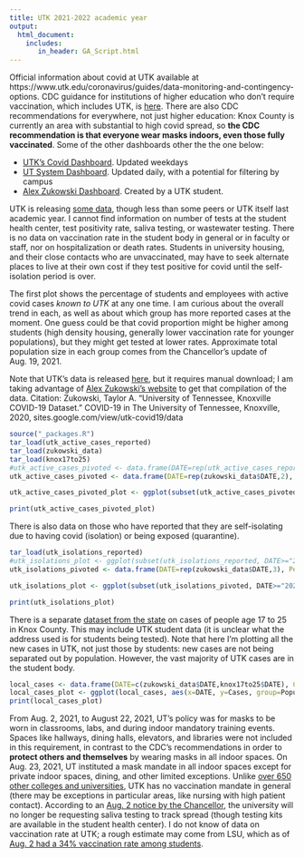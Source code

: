 ```yaml
---
title: UTK 2021-2022 academic year
output:
  html_document:
    includes:
       in_header: GA_Script.html
---
```



Official information about covid at UTK available at https://www.utk.edu/coronavirus/guides/data-monitoring-and-contingency-options. CDC guidance for institutions of higher education who don't require vaccination, which includes UTK, is [here](https://www.cdc.gov/coronavirus/2019-ncov/community/colleges-universities/considerations.html#section3). There are also CDC recommendations for everywhere, not just higher education: Knox County is currently an area with substantial to high covid spread, so **the CDC recommendation is that everyone wear masks indoors, even those fully vaccinated**. Some of the other dashboards other the the one below:

* [UTK's Covid Dashboard](https://www.utk.edu/coronavirus/guides/data-monitoring-and-contingency-options.html). Updated weekdays
* [UT System Dashboard](https://tennessee.edu/coronavirus/dashboard/). Updated daily, with a potential for filtering by campus
* [Alex Zukowski Dashboard](https://sites.google.com/view/utk-covid19). Created by a UTK student.

UTK is releasing [some data](https://www.utk.edu/coronavirus/guides/data-monitoring-and-contingency-options/), though less than some peers or UTK itself last academic year. I cannot find information on number of tests at the student health center, test positivity rate, saliva testing, or wastewater testing. There is no data on vaccination rate in the student body in general or in faculty or staff, nor on hospitalization or death rates. Students in university housing, and their close contacts who are unvaccinated, may have to seek alternate places to live at their own cost if they test positive for covid until the self-isolation period is over. 

The first plot shows the percentage of students and employees with active covid cases *known to UTK* at any one time. I am curious about the overall trend in each, as well as about which group has more reported cases at the moment. One guess could be that covid proportion might be higher among students (high density housing, generally lower vaccination rate for younger populations), but they might get tested at lower rates. Approximate total population size in each group comes from the Chancellor's update of Aug. 19, 2021.

Note that UTK's data is released [here](https://www.utk.edu/coronavirus/guides/data-monitoring-and-contingency-options/), but it requires manual download; I am taking advantage of [Alex Zukowski's website](https://sites.google.com/view/utk-covid19/data?authuser=0) to get that compilation of the data. Citation: Zukowski, Taylor A. “University of Tennessee, Knoxville COVID-19 Dataset.” COVID-19 in The University of Tennessee, Knoxville, 2020, sites.google.com/view/utk-covid19/data

```r
source("_packages.R")
tar_load(utk_active_cases_reported)
tar_load(zukowski_data)
tar_load(knox17to25)
#utk_active_cases_pivoted <- data.frame(DATE=rep(utk_active_cases_reported$DATE,2), PercentageActive=100*c(utk_active_cases_reported$ProportionFacultyStaff, utk_active_cases_reported$ProportionStudents), Population=c(rep("Employees", nrow(utk_active_cases_reported)),rep("Students", nrow(utk_active_cases_reported) )))
utk_active_cases_pivoted <- data.frame(DATE=rep(zukowski_data$DATE,2), PercentageActive=as.numeric(gsub('%', '', c(zukowski_data$CASES_ACTIVE_EMPLOYEES_PERPOP, zukowski_data$CASES_ACTIVE_STUDENTS_PERPOP))), Population=c(rep("Employees", nrow(zukowski_data)),rep("Students", nrow(zukowski_data) )))

utk_active_cases_pivoted_plot <- ggplot(subset(utk_active_cases_pivoted, DATE>="2021-08-01"), aes(x=DATE, y=PercentageActive, group=Population, colour=Population)) +  geom_line() + ylab("Percent with active covid infections reported to UTK") + xlab("Date") + ylim(0,0.1+round(max(utk_active_cases_pivoted$PercentageActive)))  + scale_colour_viridis_d(end=0.8) + theme_light() 

print(utk_active_cases_pivoted_plot)
```

There is also data on those who have reported that they are self-isolating due to having covid (isolation) or being exposed (quarantine).

```r

tar_load(utk_isolations_reported)
#utk_isolations_plot <- ggplot(subset(utk_isolations_reported, DATE>="2021-08-01"), aes(x=DATE, y=Percentage, group=Population, colour=Population)) +  geom_line() + ylab("Percent reporting self-isolation to UTK\n(quarantine or isolation)") + xlab("Date") + ylim(0,NA)  + scale_colour_viridis_d(end=0.8) + theme_light() 
utk_isolations_pivoted <- data.frame(DATE=rep(zukowski_data$DATE,3), Percentage=as.numeric(gsub('%', '', c(zukowski_data$SELF_ISOLATED_NRS_TOTAL_PERPOP, zukowski_data$SELF_ISOLATED_RS_TOTAL_PERPOP, zukowski_data$SELF_ISOLATED_E_TOTAL_PERPOP))), Population=c(rep("Students (residential)", nrow(zukowski_data)),rep("Students (non-residential)", nrow(zukowski_data)), rep("Employees", nrow(zukowski_data))))

utk_isolations_plot <- ggplot(subset(utk_isolations_pivoted, DATE>="2021-08-01"), aes(x=DATE, y=Percentage, group=Population, colour=Population)) +  geom_line() + ylab("Percent reporting self-isolation to UTK\n(quarantine or isolation)") + xlab("Date") + ylim(0,.1+round(max(utk_isolations_pivoted$Percentage)))  + scale_colour_viridis_d(end=0.8) + theme_light() 

print(utk_isolations_plot)
```

There is a separate [dataset from the state](https://www.tn.gov/health/cedep/ncov/data/downloadable-datasets.html) on cases of people age 17 to 25 in Knox County. This may include UTK student data (it is unclear what the address used is for students being tested). Note that here I'm plotting all the new cases in UTK, not just those by students: new cases are not being separated out by population. However, the vast majority of UTK cases are in the student body.

```r
local_cases <- data.frame(DATE=c(zukowski_data$DATE,knox17to25$DATE), Cases=c(zoo::rollmean(zukowski_data$CASES_NEW, k=7, align="right", na.pad=TRUE), zoo::rollmean(knox17to25$NEW_CASES, k=7, align="right", na.pad=TRUE)), Population=c(rep("UTK all", nrow(zukowski_data)), rep("Knox County age 17-25", nrow(knox17to25))))
local_cases_plot <- ggplot(local_cases, aes(x=DATE, y=Cases, group=Population, colour=Population)) +  geom_line() + ylab("Number of new cases per day (7 day average)") + xlab("Date") + ylim(0,NA)  + scale_colour_viridis_d(end=0.8) + theme_light()
print(local_cases_plot)

```

From Aug. 2, 2021, to August 22, 2021, UT's policy was for masks to be worn in classrooms, labs, and during indoor mandatory training events. Spaces like hallways, dining halls, elevators, and libraries were not included in this requirement, in contrast to the CDC's recommendations in order to **protect others and themselves** by wearing masks in all indoor spaces. On Aug. 23, 2021, UT instituted a mask mandate in all indoor spaces except for private indoor spaces, dining, and other limited exceptions. Unlike [over 650 other colleges and universities](https://www.chronicle.com/blogs/live-coronavirus-updates/heres-a-list-of-colleges-that-will-require-students-to-be-vaccinated-against-covid-19), UTK has no vaccination mandate in general (there may be exceptions in particular areas, like nursing with high patient contact). According to an [Aug. 2 notice by the Chancellor](https://chancellor.utk.edu/2021/08/02/updated-covid-guidelines/), the university will no longer be requesting saliva testing to track spread (though testing kits are available in the student health center). I do not know of data on vaccination rate at UTK; a rough estimate may come from LSU, which as of [Aug. 2 had a 34% vaccination rate among students](https://www.washingtonpost.com/education/2021/08/06/college-covid-vaccines-student-rates/).
